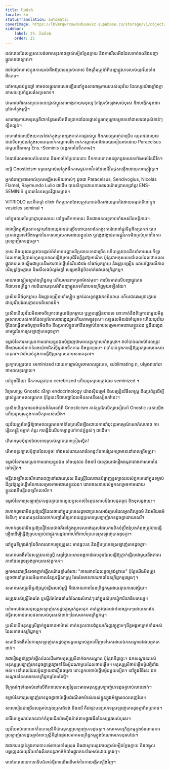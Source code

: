 ```yaml
---
title: វ័យជំទង់
locale: km
statusTranslation: automatic
coverImage: https://lhvmrqwrcowdvduuaukz.supabase.co/storage/v1/object/public/strapi-uploads/small_cover-educacion-fundamental.webp-2d51a7828a2b1309555be27f7e2a61a0.webp
sidebar:
    label: 25. វ័យជំទង់
    order: 25
---
```

ដល់ពេលដែលត្រូវលះបង់ចោលនូវភាពខ្មាស់អៀនក្លែងក្លាយ និងការរើសអើងដែលទាក់ទងនឹងបញ្ហាផ្លូវភេទជាស្ថាពរ។

វាចាំបាច់ណាស់ក្នុងការយល់ដឹងឱ្យបានច្បាស់លាស់ និងត្រឹមត្រូវអំពីបញ្ហាផ្លូវភេទរបស់យុវវ័យទាំងពីរភេទ។

នៅអាយុដប់បួនឆ្នាំ ថាមពលផ្លូវភេទលេចឡើងនៅក្នុងសារពាង្គកាយរបស់យុវវ័យ ដែលហូរយ៉ាងខ្លាំងក្លាតាមរយៈប្រព័ន្ធសរសៃប្រសាទ។

ថាមពលពិសេសប្រភេទនេះផ្លាស់ប្តូរសារពាង្គកាយមនុស្ស កែប្រែសំឡេងរបស់បុរស និងបង្កើតមុខងារអូវែនៅក្នុងស្ត្រី។

សារពាង្គកាយមនុស្សគឺជាកន្លែងផលិតពិតប្រាកដដែលផ្លាស់ប្តូរធាតុគ្រោតគ្រាតទៅជាសារធាតុសំខាន់ៗល្អិតល្អន់។

អាហារដែលយើងយកទៅដាក់ក្នុងក្រពះឆ្លងកាត់ការផ្លាស់ប្តូរ និងការចម្រាញ់ជាច្រើន រហូតដល់ឈានដល់ទីបញ្ចប់នៅក្នុងសារធាតុពាក់កណ្តាលរឹង ពាក់កណ្តាលរាវដែលបានរៀបរាប់ដោយ Paracelsus ជាមួយនឹងពាក្យ Ens.-Seminis (អង្គភាពនៃទឹកកាម)។

កែវរាវដែលអាចបត់បែនបាន និងអាចកែប្រែបាននោះ ទឹកកាមនោះមានផ្ទុកនូវមេរោគទាំងអស់នៃជីវិត។

លទ្ធិ Gnosticism ទទួលស្គាល់នៅក្នុងទឹកកាមនូវភាពវឹកវរដែលជីវិតផុសឡើងដោយភាពក្លៀវក្លា។

អ្នកជំនាញខាងអាល់កុលមជ្ឈិមសម័យចាស់ៗ ដូចជា Paracelsus, Sendivogius, Nicolás Flamel, Raymundo Lulio ជាដើម បានសិក្សាដោយការគោរពយ៉ាងជ្រាលជ្រៅនូវ ENS-SEMINIS ឬបារតនៃទស្សនវិជ្ជាសម្ងាត់។

VITRIOLO នេះគឺជាថ្នាំ elixir ពិតប្រាកដដែលត្រូវបានផលិតដោយឆ្លាតវៃដោយធម្មជាតិនៅក្នុង vesicles seminal ។

នៅក្នុងបារតនៃប្រាជ្ញាបុរាណនេះ នៅក្នុងទឹកកាមនេះ ពិតជាមានលទ្ធភាពទាំងអស់នៃអត្ថិភាព។

វាជារឿងគួរឱ្យសោកស្តាយដែលយុវជនជាច្រើនដោយសារតែកង្វះការណែនាំផ្លូវចិត្តពិតប្រាកដ បានប្រគល់ខ្លួនទៅនឹងទម្លាប់នៃការសម្រេចកាមដោយខ្លួនឯង ឬវង្វេងវង្វាន់តាមផ្លូវភេទមិនគ្រប់គ្រាន់នៃការស្រឡាញ់ភេទដូចគ្នា។

កុមារ និងយុវជនត្រូវបានផ្តល់ព័ត៌មានបញ្ញាលើប្រធានបទជាច្រើន ហើយត្រូវបានដឹកនាំតាមរយៈកីឡាដែលការប្រើប្រាស់ហួសប្រមាណធ្វើឱ្យអាយុជីវិតខ្លីគួរឱ្យអាណិត ប៉ុន្តែជាអកុសលនៅពេលដែលថាមពលផ្លូវភេទលេចឡើងជាមួយនឹងការចាប់ផ្តើមនៃវ័យជំទង់ ទាំងឪពុកម្តាយ និងគ្រូបង្រៀន ដោយផ្អែកលើភាពបរិសុទ្ធក្លែងក្លាយ និងសីលធម៌ល្ងង់ខ្លៅ សម្រេចចិត្តបិទមាត់ដោយឧក្រិដ្ឋកម្ម។

មានភាពស្ងៀមស្ងាត់ឧក្រិដ្ឋកម្ម ហើយមានពាក្យអាម៉ាស់មុខ។ ការបិទមាត់លើបញ្ហាផ្លូវភេទគឺជាបទឧក្រិដ្ឋ។ ការនិយាយខុសអំពីបញ្ហាផ្លូវភេទក៏ជាបទឧក្រិដ្ឋមួយទៀតដែរ។

ប្រសិនបើឪពុកម្តាយ និងគ្រូបង្រៀននៅស្ងៀម អ្នកដែលខូចផ្លូវភេទនិយាយ ហើយជនរងគ្រោះក្លាយជាយុវវ័យដែលគ្មានបទពិសោធន៍។

ប្រសិនបើយុវវ័យមិនអាចពិគ្រោះជាមួយឪពុកម្តាយ ឬគ្រូបង្រៀនបានទេ នោះគាត់នឹងពិគ្រោះជាមួយមិត្តរួមសាលារបស់គាត់ដែលប្រហែលជាវង្វេងរួចហើយតាមផ្លូវខុស។ លទ្ធផលមិនរង់ចាំយូរទេ ហើយយុវវ័យថ្មីដែលធ្វើតាមដំបូន្មានមិនពិត នឹងប្រគល់ខ្លួនទៅនឹងទម្លាប់នៃការសម្រេចកាមដោយខ្លួនឯង ឬនឹងវង្វេងតាមផ្លូវនៃការស្រឡាញ់ភេទដូចគ្នា។

ទម្លាប់នៃការសម្រេចកាមដោយខ្លួនឯងបំផ្លាញថាមពលខួរក្បាលទាំងស្រុង។ វាចាំបាច់ណាស់ដែលត្រូវដឹងថាមានទំនាក់ទំនងយ៉ាងជិតស្និទ្ធរវាងទឹកកាម និងខួរក្បាល។ វាចាំបាច់ក្នុងការធ្វើឱ្យខួរក្បាលមានសារធាតុរាវ។ វាចាំបាច់ក្នុងការធ្វើឱ្យខួរក្បាលមានសារធាតុរាវ។

ខួរក្បាលត្រូវបាន seminized ដោយការផ្លាស់ប្តូរថាមពលផ្លូវភេទ, sublimating វា, បម្លែងវាទៅជាថាមពលខួរក្បាល។

នៅក្នុងវិធីនេះ ទឹកកាមត្រូវបាន cerebrized ហើយខួរក្បាលត្រូវបាន seminized ។

វិទ្យាសាស្រ្ត Gnostic សិក្សា endocrinology យ៉ាងស៊ីជម្រៅ និងបង្រៀនវិធីសាស្រ្ត និងប្រព័ន្ធដើម្បីផ្លាស់ប្តូរថាមពលផ្លូវភេទ ប៉ុន្តែនេះគឺជាបញ្ហាដែលមិនសមនឹងសៀវភៅនេះ។

ប្រសិនបើអ្នកអានចង់បានព័ត៌មានអំពី Gnosticism គាត់ត្រូវតែសិក្សាសៀវភៅ Gnostic របស់យើង ហើយចូលរួមក្នុងការសិក្សារបស់យើង។

យុវវ័យត្រូវតែធ្វើឱ្យថាមពលផ្លូវភេទកាន់តែប្រសើរឡើងដោយការដាំដុះនូវអារម្មណ៍សោភ័ណភាព ការរៀនតន្ត្រី ចម្លាក់ គំនូរ ការធ្វើដំណើរកម្សាន្តទៅកាន់ភ្នំខ្ពស់ៗ ជាដើម។

តើមានមុខប៉ុន្មានដែលអាចស្រស់ស្អាតបានក្រៀមស្វិត!

តើមានខួរក្បាលប៉ុន្មានដែលខូច! ទាំងអស់ដោយសារតែកង្វះនៃការស្រែកព្រមាននៅពេលត្រឹមត្រូវ។

ទម្លាប់នៃការសម្រេចកាមដោយខ្លួនឯង ទាំងយុវជន និងនារី បានក្លាយជារឿងធម្មតាជាងការលាងដៃទៅទៀត។

មន្ទីរពេទ្យវិកលចរិកពោរពេញទៅដោយបុរស និងស្ត្រីដែលបានបំផ្លាញខួរក្បាលរបស់ពួកគេនៅក្នុងទម្លាប់ដ៏គួរឱ្យស្អប់ខ្ពើមនៃការសម្រេចកាមដោយខ្លួនឯង។ ជោគវាសនារបស់អ្នកសម្រេចកាមដោយខ្លួនឯងគឺមន្ទីរពេទ្យវិកលចរិក។

ទម្លាប់នៃការស្រឡាញ់ភេទដូចគ្នាបានរលួយឫសគល់នៃពូជសាសន៍ដែលផុតពូជ និងខុសឆ្គងនេះ។

វាហាក់ដូចជាមិនគួរឱ្យជឿដែលថានៅក្នុងប្រទេសដូចជាប្រទេសអង់គ្លេសដែលអួតពីវប្បធម៌ និងអរិយធម៌ទំនើបៗ មានរោងកុនដែលចាក់បញ្ចាំងខ្សែភាពយន្តប្រភេទស្រឡាញ់ភេទដូចគ្នាដោយសេរី។

វាហាក់ដូចជាមិនគួរឱ្យជឿដែលថាវាគឺនៅក្នុងប្រទេសអង់គ្លេសដែលការខិតខំប្រឹងប្រែងកំពុងត្រូវបានធ្វើឡើងដើម្បីធ្វើឱ្យស្របច្បាប់ជាផ្លូវការនូវអាពាហ៍ពិពាហ៍ប្រភេទស្រឡាញ់ភេទដូចគ្នា។

នៅក្នុងទីក្រុងធំៗនៃពិភពលោកបច្ចុប្បន្ននេះ មានផ្ទះបន និងក្លឹបប្រភេទស្រឡាញ់ភេទដូចគ្នា។

សមាគមងងឹតនៃសត្រូវរបស់ស្ត្រី សព្វថ្ងៃនេះមានអង្គការដែលខូចដែលធ្វើឱ្យភ្ញាក់ផ្អើលជាមួយនឹងភាតរភាពដែលខូចទ្រង់ទ្រាយរបស់ពួកគេ។

អ្នកអានជាច្រើនអាចភ្ញាក់ផ្អើលយ៉ាងខ្លាំងចំពោះ "ភាតរភាពដែលខូចទ្រង់ទ្រាយ" ប៉ុន្តែយើងមិនត្រូវភ្លេចថានៅគ្រប់សម័យកាលនៃប្រវត្តិសាស្ត្រ តែងតែមានភាតរភាពនៃឧក្រិដ្ឋកម្មផ្សេងៗ។

សមាគមសត្រូវដ៏គួរឱ្យស្អប់ខ្ពើមរបស់ស្ត្រី គឺជាភាតរភាពនៃឧក្រិដ្ឋកម្មដោយគ្មានការសង្ស័យ។

សត្រូវរបស់ស្ត្រីតែងតែ ឬស្ទើរតែតែងតាំងតំណែងសំខាន់ៗនៅក្នុងសំបុកឃ្មុំការិយាធិបតេយ្យ។

នៅពេលដែលមនុស្សស្រឡាញ់ភេទដូចគ្នាម្នាក់ចូលគុក គាត់ត្រូវបានដោះលែងភ្លាមៗដោយសារតែឥទ្ធិពលទាន់ពេលវេលារបស់បុរសសំខាន់ៗនៃសមាគមឧក្រិដ្ឋកម្ម។

ប្រសិនបើមនុស្សស្រីធ្លាក់ក្នុងភាពអាម៉ាស់ គាត់ទទួលបានជំនួយហិរញ្ញវត្ថុភ្លាមៗពីតួអង្គអាក្រក់ទាំងអស់នៃសមាគមឧក្រិដ្ឋកម្ម។

សមាជិកងងឹតនៃការស្រឡាញ់ភេទដូចគ្នាទទួលស្គាល់គ្នាទៅវិញទៅមកដោយឯកសណ្ឋានដែលពួកគេពាក់។

វាជារឿងគួរឱ្យភ្ញាក់ផ្អើលដែលដឹងថាមនុស្សស្រីពាក់ឯកសណ្ឋាន ប៉ុន្តែវាគឺដូច្នេះ។ ឯកសណ្ឋានរបស់មនុស្សស្រឡាញ់ភេទដូចគ្នាត្រូវគ្នាទៅនឹងម៉ូដណាមួយដែលចាប់ផ្តើម។ មនុស្សស្រីចាប់ផ្តើមម៉ូដថ្មីទាំងអស់។ នៅពេលដែលម៉ូដក្លាយជារឿងធម្មតា នោះពួកគេចាប់ផ្តើមម៉ូដមួយទៀត។ នៅក្នុងវិធីនេះ ឯកសណ្ឋាននៃសមាគមឧក្រិដ្ឋកម្មតែងតែថ្មី។

ទីក្រុងធំៗទាំងអស់នៅលើពិភពលោកសព្វថ្ងៃនេះមានមនុស្សស្រឡាញ់ភេទដូចគ្នារាប់លាននាក់។

ទម្លាប់នៃការស្រឡាញ់ភេទដូចគ្នាចាប់ផ្តើមដំណើរអាម៉ាស់របស់ខ្លួនក្នុងអំឡុងពេលពេញវ័យ។

សាលារៀនជាច្រើនសម្រាប់ក្មេងប្រុសជំទង់ និងនារី គឺជាផ្ទះបនប្រភេទស្រឡាញ់ភេទដូចគ្នាពិតប្រាកដ។

នារីវ័យក្មេងរាប់លាននាក់កំពុងដើរយ៉ាងម៉ឺងម៉ាត់តាមផ្លូវងងឹតនៃសត្រូវរបស់បុរស។

យុវវ័យរាប់លាននាក់នៃភេទស្រីគឺជាមនុស្សស្រឡាញ់ភេទដូចគ្នា។ សមាគមឧក្រិដ្ឋកម្មក្នុងចំណោមការស្រឡាញ់ភេទដូចគ្នាចំពោះស្ត្រីគឺខ្លាំងដូចសមាគមឧក្រិដ្ឋកម្មក្នុងចំណោមភេទបុរសដែរ។

វាជាការបន្ទាន់ក្នុងការបោះបង់ចោលទាំងស្រុង និងជាស្ថាពរនូវភាពខ្មាស់អៀនក្លែងក្លាយ និងចង្អុលបង្ហាញដល់យុវវ័យទាំងពីរភេទនូវអាថ៌កំបាំងផ្លូវភេទទាំងអស់ដោយត្រង់ៗ។

មានតែពេលនោះទេទើបជំនាន់ថ្មីអាចដើរលើមាគ៌ានៃការបង្កើតឡើងវិញ។

